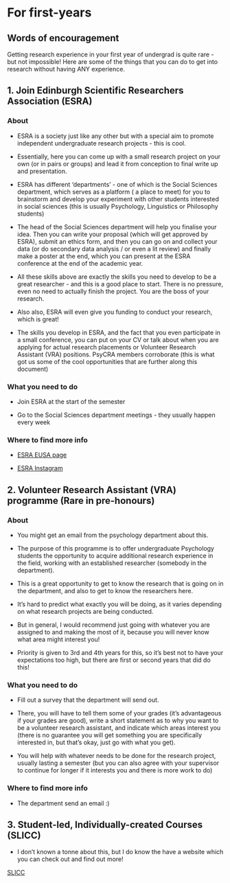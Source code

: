 # For first-years

## Words of encouragement

Getting research experience in your first year of undergrad is quite rare - but not impossible! Here are some of the things that you can do to get into research without having ANY experience.

## 1. Join Edinburgh Scientific Researchers Association (ESRA)

### About 

- ESRA is a society just like any other but with a special aim to promote independent undergraduate research projects - this is cool.

- Essentially, here you can come up with a small research project on your own (or in pairs or groups) and lead it from conception to final write up and presentation.

- ESRA has different 'departments' - one of which is the Social Sciences department, which serves as a platform ( a place to meet) for you to brainstorm and develop your experiment with other students interested in social sciences (this is usually Psychology, Linguistics or Philosophy students)

- The head of the Social Sciences department will help you finalise your idea. Then you can write your proposal (which will get approved by ESRA), submit an ethics form, and then you can go on and collect your data (or do secondary data analysis / or even a lit review) and finally make a poster at the end, which you can present at the ESRA conference at the end of the academic year.

- All these skills above are exactly the skills you need to develop to be a great researcher - and this is a good place to start. There is no pressure, even no need to actually finish the project. You are the boss of your research.

- Also also, ESRA will even give you funding to conduct your research, which is great!

- The skills you develop in ESRA, and the fact that you even participate in a small conference, you can put on your CV or talk about when you are applying for actual research placements or Volunteer Research Assistant (VRA) positions. PsyCRA members corroborate (this is what got us some of the cool opportunities that are further along this document)


### What you need to do

- Join ESRA at the start of the semester 

- Go to the Social Sciences department meetings - they usually happen every week

### Where to find more info

- [ESRA EUSA page](https://www.eusa.ed.ac.uk/activities/view/ESRA)

- [ESRA Instagram](https://www.instagram.com/esra.soc/)


## 2. Volunteer Research Assistant (VRA) programme (Rare in pre-honours)

### About

- You might get an email from the psychology department about this.

- The purpose of this programme is to offer undergraduate Psychology students the opportunity to acquire additional research experience in the field, working with an established researcher (somebody in the department).

- This is a great opportunity to get to know the research that is going on in the department, and also to get to know the researchers here.

- It's hard to predict what exactly you will be doing, as it varies depending on what research projects are being conducted.

- But in general, I would recommend just going with whatever you are assigned to and making the most of it, because you will never know what area might interest you!

- Priority is given to 3rd and 4th years for this, so it's best not to have your expectations too high, but there are first or second years that did do this!

### What you need to do

- Fill out a survey that the department will send out.

- There, you will have to tell them some of your grades (it's advantageous if your grades are good), write a short statement as to why you want to be a volunteer research assistant, and indicate which areas interest you (there is no guarantee you will get something you are specifically interested in, but that's okay, just go with what you get).

- You will help with whatever needs to be done for the research project, usually lasting a semester (but you can also agree with your supervisor to continue for longer if it interests you and there is more work to do)

### Where to find more info

- The department send an email :)


## 3. Student-led, Individually-created Courses (SLICC)

- I don't known a tonne about this, but I do know the have a website which you can check out and find out more!

[SLICC](https://sliccs.ed.ac.uk)









